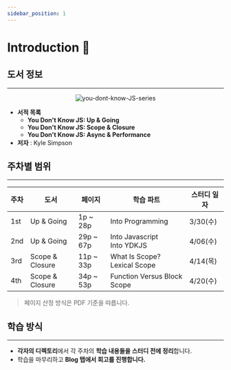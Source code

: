 ```yaml
---
sidebar_position: 1
---
```


# Introduction 🏃

## 도서 정보

---

<p align="center">
  <img
    src="https://webartdevelopers.com/blog/wp-content/uploads/2019/03/You-Dont-Know-JS-Book-Series-768x432.png"
    alt="you-dont-know-JS-series"
  />
</p>

- **서적 목록**
  - **You Don't Know JS: Up & Going**
  - **You Don't Know JS: Scope & Closure**
  - **You Don't Know JS: Async & Performance**
- **저자** : Kyle Simpson

## 주차별 범위

---

| **주차** | **도서**        | **페이지** | **학습 파트**                      | **스터디 일자** |
| -------- | --------------- | ---------- | ---------------------------------- | --------------- |
| 1st      | Up & Going      | 1p ~ 28p   | Into Programming                   | 3/30(수)        |
| 2nd      | Up & Going      | 29p ~ 67p  | Into Javascript <br/> Into YDKJS   | 4/06(수)        |
| 3rd      | Scope & Closure | 11p ~ 33p  | What Is Scope? <br/> Lexical Scope | 4/14(목)        |
| 4th      | Scope & Closure | 34p ~ 53p  | Function Versus Block Scope        | 4/20(수)        |

> 페이지 산정 방식은 PDF 기준을 따릅니다.

## 학습 방식

---

- **각자의 디렉토리**에서 각 주차의 **학습 내용들을 스터디 전에 정리**합니다.
- 학습을 마무리하고 **Blog 탭에서 회고를 진행합니다.**
